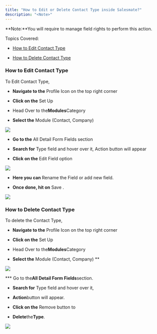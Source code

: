 ```yaml
---
title: "How to Edit or Delete Contact Type inside Salesmate?"
description: "<Note>"
---
```


<Note>
**Note:**You will require to manage field rights to perform this action.

</Note>

Topics Covered:

* [How to Edit Contact Type](https://support.salesmate.io/hc/en-us/articles/360039390971-How-to-Edit-or-Delete-Contact-Type-inside-Salesmate#h_01J52M5MTFY7FSCGXX8EM0V2GT)

* [How to Delete Contact Type](https://support.salesmate.io/hc/en-us/articles/360039390971-How-to-Edit-or-Delete-Contact-Type-inside-Salesmate#h_01J533ZF4XAH3J46K6DB5XS73G)

### How to Edit Contact Type

To Edit Contact Type,

* **Navigate to the** Profile Icon on the top right corner

* **Click on the** Set Up

* Head Over to the**Modules**Category

* **Select the** Module (Contact, Company)

![](./images/mceclip01.png)

* **Go to the** All Detail Form Fields section

* **Search for** Type field and hover over it, Action button will appear

* **Click on the** Edit Field option

![](./images/mceclip01.png)

* **Here you can** Rename the Field or add new field.

* **Once done, hit on** Save .

![](./images/mceclip01.png)

### How to Delete Contact Type

To delete the Contact Type,

* **Navigate to the** Profile Icon on the top right corner

* **Click on the** Set Up

* Head Over to the**Modules**Category

* **Select the** Module (Contact, Company) **

![](./images/mceclip01.png)

*** Go to the**All Detail Form Fields**section.

* **Search for** Type field and hover over it,

* **Action**button will appear.

* **Click on the** Remove button to

* **Delete**the**Type**.

![](./images/mceclip0.png)
